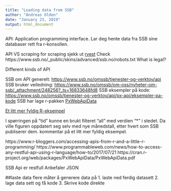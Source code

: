 ```yaml
---
title: "Loading data from SSB"
author: "Andreas Olden"
date: "January 23, 2019"
output: html_document
---
```


API: Application programming interface. Lar deg hente data fra SSB sine databaser rett fra r-konsollen. 

API VS scraping
for scraping sjekk ut [rvest](https://cran.r-project.org/web/packages/rvest/rvest.pdf)
Check https://www.ssb.no/_public/skins/advanced/ssb.no/robots.txt
What is legal?

Different kinds of API

SSB om API generelt: <https://www.ssb.no/omssb/tjenester-og-verktoy/api>
SSB bruker veiledning: <https://www.ssb.no/omssb/om-oss/nyheter-om-ssb/_attachment/248256?_ts=16833648fd8>
SSB eksempler på kode: <https://www.ssb.no/omssb/tjenester-og-verktoy/api/px-api/eksempler-pa-kode>
SSB har lage r-pakken [PxWebApiData](https://cran.r-project.org/web/packages/PxWebApiData/index.html)

[Et litt mer fyldig R-eksempel](http://www.myrland.one/2016/06/07/ssbs-api-for-a-laste-ned-bensin-og-dieseldata/)

I spørringen på “tid” kunne en brukt filteret “all” med verdien “*” i stedet. Da ville figuren oppdatert seg selv med nye månedstall, etter hvert som SSB publiserer dem. kommentar på et litt mer fyldig eksempel. 

https://www.r-bloggers.com/accessing-apis-from-r-and-a-little-r-programming/
https://www.programmableweb.com/news/how-to-access-any-restful-api-using-r-language/how-to/2017/07/21
https://cran.r-project.org/web/packages/PxWebApiData/PxWebApiData.pdf


SSB Api er restfull
Anbefaler JSON

##laste data
flere måter å generere data på
1. laste ned ferdig datasett
2. lage data sett og få kode
3. Skrive kode direkte